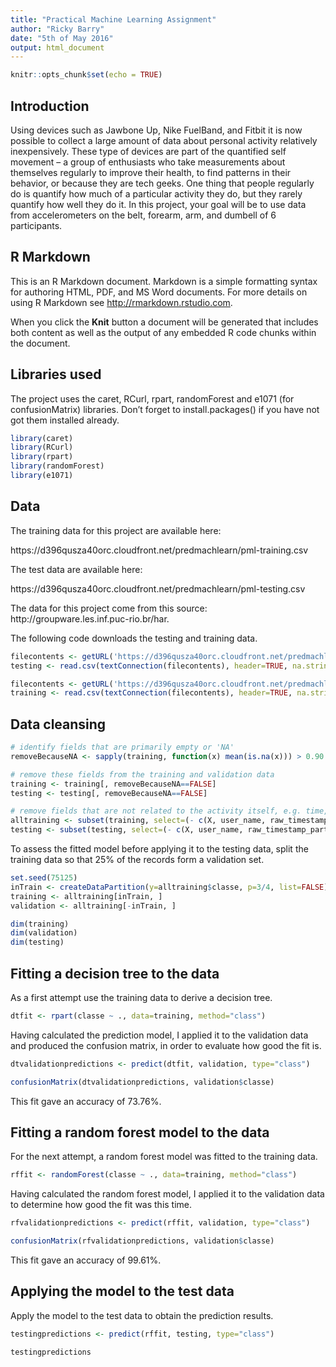 ---
title: "Practical Machine Learning Assignment"
author: "Ricky Barry"
date: "5th of May 2016"
output: html_document
---

```{r setup, include=FALSE}
knitr::opts_chunk$set(echo = TRUE)
```

## Introduction

Using devices such as Jawbone Up, Nike FuelBand, and Fitbit it is now possible to collect a large amount of data about personal activity relatively inexpensively. These type of devices are part of the quantified self movement – a group of enthusiasts who take measurements about themselves regularly to improve their health, to find patterns in their behavior, or because they are tech geeks. One thing that people regularly do is quantify how much of a particular activity they do, but they rarely quantify how well they do it. In this project, your goal will be to use data from accelerometers on the belt, forearm, arm, and dumbell of 6 participants.



## R Markdown

This is an R Markdown document. Markdown is a simple formatting syntax for authoring HTML, PDF, and MS Word documents. For more details on using R Markdown see <http://rmarkdown.rstudio.com>.

When you click the **Knit** button a document will be generated that includes both content as well as the output of any embedded R code chunks within the document.

## Libraries used

The project uses the caret, RCurl, rpart, randomForest and e1071 (for confusionMatrix) libraries. Don't forget to install.packages() if you have not got them installed already.

```{r}

library(caret)
library(RCurl)
library(rpart)
library(randomForest)
library(e1071)

```



## Data

The training data for this project are available here:

https://d396qusza40orc.cloudfront.net/predmachlearn/pml-training.csv

The test data are available here:

https://d396qusza40orc.cloudfront.net/predmachlearn/pml-testing.csv


The data for this project come from this source: http://groupware.les.inf.puc-rio.br/har.

The following code downloads the testing and training data.

```{r}
filecontents <- getURL('https://d396qusza40orc.cloudfront.net/predmachlearn/pml-testing.csv', ssl.verifyhost=FALSE, ssl.verifypeer=FALSE)
testing <- read.csv(textConnection(filecontents), header=TRUE, na.strings=c("NA","#DIV/0!",""))

filecontents <- getURL('https://d396qusza40orc.cloudfront.net/predmachlearn/pml-training.csv', ssl.verifyhost=FALSE, ssl.verifypeer=FALSE)
training <- read.csv(textConnection(filecontents), header=TRUE, na.strings=c("NA","#DIV/0!",""))

```

## Data cleansing

```{r}

# identify fields that are primarily empty or 'NA'
removeBecauseNA <- sapply(training, function(x) mean(is.na(x))) > 0.90

# remove these fields from the training and validation data
training <- training[, removeBecauseNA==FALSE]
testing <- testing[, removeBecauseNA==FALSE]

# remove fields that are not related to the activity itself, e.g. time, name of the subject
alltraining <- subset(training, select=(- c(X, user_name, raw_timestamp_part_1, raw_timestamp_part_2, cvtd_timestamp, new_window, num_window)))
testing <- subset(testing, select=(- c(X, user_name, raw_timestamp_part_1, raw_timestamp_part_2, cvtd_timestamp, new_window, num_window)))

```

To assess the fitted model before applying it to the testing data, split the training data so that 25% of the records form a validation set.

```{r}

set.seed(75125)
inTrain <- createDataPartition(y=alltraining$classe, p=3/4, list=FALSE)
training <- alltraining[inTrain, ]
validation <- alltraining[-inTrain, ]

dim(training)
dim(validation)
dim(testing)

```

## Fitting a decision tree to the data

As a first attempt use the training data to derive a decision tree. 

```{r}

dtfit <- rpart(classe ~ ., data=training, method="class")

```
Having calculated the prediction model, I applied it to the validation data and produced the confusion matrix, in order to evaluate how good the fit is.

```{r}

dtvalidationpredictions <- predict(dtfit, validation, type="class")

confusionMatrix(dtvalidationpredictions, validation$classe)
```

This fit gave an accuracy of 73.76%.

## Fitting a random forest model to the data

For the next attempt, a random forest model was fitted to the training data. 

```{r}

rffit <- randomForest(classe ~ ., data=training, method="class")

```

Having calculated the random forest model, I applied it to the validation data to determine how good the fit was this time.

```{r}

rfvalidationpredictions <- predict(rffit, validation, type="class")

confusionMatrix(rfvalidationpredictions, validation$classe)

```

This fit gave an accuracy of 99.61%.

## Applying the model to the test data

Apply the model to the test data to obtain the prediction results.

```{r}

testingpredictions <- predict(rffit, testing, type="class")

testingpredictions

```